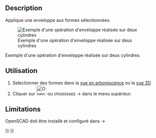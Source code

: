 <languages/>

{{Docnav/fr
|[[OpenSCAD_MeshBoolean/fr|Maillage puis opération booléenne]]
|[[OpenSCAD_Minkowski/fr|Somme de Minkowski]]
|[[OpenSCAD_Workbench/fr|Atelier OpenSCAD]]
|IconL=OpenSCAD_MeshBoolean.svg
|IconR=OpenSCAD_Minkowski.svg
|IconC=Workbench_OpenSCAD.svg
}}

{{GuiCommand/fr
|Name=OpenSCAD Hull
|Name/fr=OpenSCAD Enveloppe
|MenuLocation=OpenSCAD → Enveloppe
‏‎|Workbenches=[[OpenSCAD_Workbench/fr|OpenSCAD]]
}}

==Description== 

Applique une enveloppe aux formes sélectionnées.

[[Image:Hull_example.jpg|Exemple d'une opération d'enveloppe réalisée sur deux cylindres]]

Exemple d'une opération d'enveloppe réalisée sur deux cylindres

<span id="Usage"></span>
==Utilisation== 

<div class="mw-translate-fuzzy">
#Selectionner des formes dans la [[Tree_view/fr|vue en arborescence]] ou la [[3D_view/fr|vue 3D]]
#Cliquer sur [[Image:OpenSCAD_Hull.svg|32px]] ou choisissez {{KEY|OpenSCAD}} → {{KEY|[[Image:OpenSCAD_Hull.svg|32px]] Enveloppe}} dans le menu supérieur.
</div>

==Limitations== 

<div class="mw-translate-fuzzy">
OpenSCAD doit être installé et configuré dans {{KEY|Édition}} → {{KEY|Préférences}}
</div>


{{Docnav/fr
|[[OpenSCAD_MeshBoolean/fr|Maillage puis opération booléenne]]
|[[OpenSCAD_Minkowski/fr|Somme de Minkowski]]
|[[OpenSCAD_Workbench/fr|Atelier OpenSCAD]]
|IconL=OpenSCAD_MeshBoolean.svg
|IconR=OpenSCAD_Minkowski.svg
|IconC=Workbench_OpenSCAD.svg
}}

{{OpenSCAD_Tools_navi{{#translation:}}}}
{{Userdocnavi{{#translation:}}}}